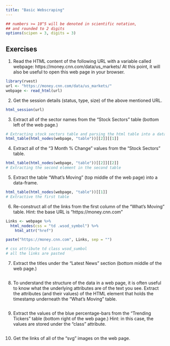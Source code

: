 ```yaml
---
title: "Basic Webscraping"
---
```


<style type="text/css">
.table {

    width: 80%;
    margin-left:10%; 
    margin-right:10%;
}
</style>
```r
## numbers >= 10^5 will be denoted in scientific notation,
## and rounded to 2 digits
options(scipen = 3, digits = 3)
```



## Exercises

1. Read the HTML content of the following URL with a variable called webpage: https://money.cnn.com/data/us_markets/ At this point, it will also be useful to open this web page in your browser.
```r
library(rvest)
url <- "https://money.cnn.com/data/us_markets/"
webpage <- read_html(url)
```
2. Get the session details (status, type, size) of the above mentioned URL.
```r
html_session(url)
```
3. Extract all of the sector names from the “Stock Sectors” table (bottom left of the web page.)
```r
# Extracting stock sectors table and parsing the html table into a data frame formate
html_table(html_nodes(webpage, "table"))[[2]][[1]]
```
4. Extract all of the “3 Month % Change” values from the “Stock Sectors” table.
```r
html_table(html_nodes(webpage, "table"))[[2]][[2]]
# Extracting the second element in the second table
```
5. Extract the table “What’s Moving” (top middle of the web page) into a data-frame.
```r
html_table(html_nodes(webpage, "table"))[[1]]
# Extractive the first table
```
6. Re-construct all of the links from the first column of the “What’s Moving” table.
Hint: the base URL is “https://money.cnn.com”
```r
Links <- webpage %>%
  html_nodes(css = "td .wsod_symbol") %>%
    html_attr("href")

paste("https://money.cnn.com", Links, sep = "")

# css attribute td class wsod_sumbol
# all the links are pasted
```
7. Extract the titles under the “Latest News” section (bottom middle of the web page.)
```r

```
8. To understand the structure of the data in a web page, it is often useful to know what the underlying attributes are of the text you see.
Extract the attributes (and their values) of the HTML element that holds the timestamp underneath the “What’s Moving” table.
```r

```
9. Extract the values of the blue percentage-bars from the “Trending Tickers” table (bottom right of the web page.)
Hint: in this case, the values are stored under the “class” attribute.
```r

```
10. Get the links of all of the “svg” images on the web page.
```r

```

